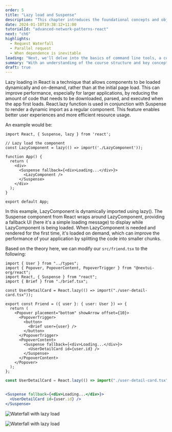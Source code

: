 ```yaml
---
order: 5
title: "Lazy load and Suspense"
description: "This chapter introduces the foundational concepts and objectives of the course 'From Commit to Deployment.' It outlines the journey from coding to deployment, covering key practices in modern software development."
date: 2024-01-10T19:38:12+11:00
tutorialId: "advanced-network-patterns-react"
next: "ch6"
highlights:
  - Request Waterfall
  - Parallel request
  - When dependence is inevitable
leading: "Next, we'll delve into the basics of command line tools, a cornerstone of automation tasks in efficient software development."
summary: "With an understanding of the course structure and key concepts, you're all set to dive into the world of modern software development. Let's begin this educational journey together!"
draft: true
---
```


Lazy loading in React is a technique that allows components to be loaded dynamically and on-demand, rather than at the initial page load. This can improve performance, especially for larger applications, by reducing the amount of code that needs to be downloaded, parsed, and executed when the app first loads. React.lazy function is used in conjunction with Suspense to render a dynamic import as a regular component. This feature enables better user experiences and more efficient resource usage.

An example would be:

```tsx
import React, { Suspense, lazy } from 'react';

// Lazy load the component
const LazyComponent = lazy(() => import('./LazyComponent'));

function App() {
  return (
    <div>
      <Suspense fallback={<div>Loading...</div>}>
        <LazyComponent />
      </Suspense>
    </div>
  );
}

export default App;
```

In this example, LazyComponent is dynamically imported using lazy(). The Suspense component from React wraps around LazyComponent, providing a fallback UI (here it's a simple loading message) to display while LazyComponent is being loaded. When LazyComponent is needed and rendered for the first time, it's loaded on demand, which can improve the performance of your application by splitting the code into smaller chunks.

Based on the theory here, we can modify our `src/friend.tsx` to the following:

```tsx title="src/friend.tsx" {3,6,17-19}
import { User } from "../types";
import { Popover, PopoverContent, PopoverTrigger } from "@nextui-org/react";
import React, { Suspense } from "react";
import { Brief } from "./brief.tsx";

const UserDetailCard = React.lazy(() => import("./user-detail-card.tsx"));

export const Friend = ({ user }: { user: User }) => {
  return (
    <Popover placement="bottom" showArrow offset={10}>
      <PopoverTrigger>
        <button>
          <Brief user={user} />
        </button>
      </PopoverTrigger>
      <PopoverContent>
        <Suspense fallback={<div>Loading...</div>}>
          <UserDetailCard id={user.id} />
        </Suspense>
      </PopoverContent>
    </Popover>
  );
};
```

```jsx
const UserDetailCard = React.lazy(() => import("./user-detail-card.tsx"));
```

```jsx

<Suspense fallback={<div>Loading...</div>}>
  <UserDetailCard id={user.id} />
</Suspense>
```

![Waterfall with lazy load](/tutorials/advanced-network-patterns-react/ch5/waterfall-lazy-load.png)


![Waterfall with lazy load](/tutorials/advanced-network-patterns-react/ch5/waterfall-lazy-load-vis.png)
